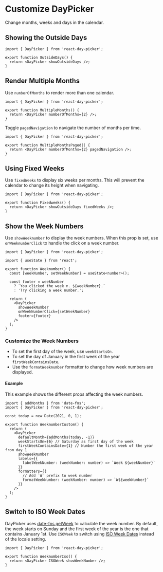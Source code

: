 # Customize DayPicker

Change months, weeks and days in the calendar.

## Showing the Outside Days

```tsx example fileName="OutsideDays.tsx" showLineNumbers copy
import { DayPicker } from 'react-day-picker';

export function OutsideDays() {
  return <DayPicker showOutsideDays />;
}
```

<OutsideDays />

## Render Multiple Months

Use `numberOfMonths` to render more than one calendar.

```tsx example fileName="MultipleMonths.tsx"  showLineNumbers copy
import { DayPicker } from 'react-day-picker';

export function MultipleMonths() {
  return <DayPicker numberOfMonths={2} />;
}
```

<MultipleMonths />

Toggle `pagedNavigation` to navigate the number of months per time.

```tsx example fileName="MultipleMonthsPaged.tsx" showLineNumbers copy
import { DayPicker } from 'react-day-picker';

export function MultipleMonthsPaged() {
  return <DayPicker numberOfMonths={2} pagedNavigation />;
}
```

<MultipleMonthsPaged />

## Using Fixed Weeks

Use `fixedWeeks` to display six weeks per months. This will prevent the calendar
to change its height when navigating.

```tsx example fileName="Fixedweeks.tsx" showLineNumbers copy
import { DayPicker } from 'react-day-picker';

export function Fixedweeks() {
  return <DayPicker showOutsideDays fixedWeeks />;
}
```

<Fixedweeks />

## Show the Week Numbers

Use `showWeeknumber` to display the week numbers. When this prop is set, use
`onWeeknumberClick` to handle the click on a week number.

```tsx example fileName="Weeknumber.tsx" showLineNumbers copy
import { DayPicker } from 'react-day-picker';

import { useState } from 'react';

export function Weeknumber() {
  const [weekNumber, setWeekNumber] = useState<number>();

  const footer = weekNumber
    ? `You clicked the week n. ${weekNumber}.`
    : 'Try clicking a week number.';

  return (
    <DayPicker
      showWeekNumber
      onWeekNumberClick={setWeekNumber}
      footer={footer}
    />
  );
}
```

<Weeknumber />

### Customize the Week Numbers

- To set the first day of the week, use `weekStartsOn`.
- To set the day of January in the first week of the year
  `firstWeekContainsDate`.
- Use the `formatWeeknumber` formatter to change how week numbers are displayed.

#### Example

This example shows the different props affecting the week numbers.

```tsx example fileName="WeeknumberCustom.tsx"
import { addMonths } from 'date-fns';
import { DayPicker } from 'react-day-picker';

const today = new Date(2021, 0, 1);

export function WeeknumberCustom() {
  return (
    <DayPicker
      defaultMonth={addMonths(today, -1)}
      weekStartsOn={6} // Saturday as first day of the week
      firstWeekContainsDate={1} // Number the first week of the year from day 1
      showWeekNumber
      labels={{
        labelWeekNumber: (weekNumber: number) => `Week ${weekNumber}`
      }}
      formatters={{
        // Add `W` prefix to week number
        formatWeekNumber: (weekNumber: number) => `W${weekNumber}`
      }}
    />
  );
}
```

<WeeknumberCustom />

## Switch to ISO Week Dates

DayPicker uses [date-fns getWeek](https://date-fns.org/docs/getWeek) to
calculate the week number. By default, the week starts on Sunday and the first
week of the year is the one that contains January 1st. Use `ISOWeek` to switch
using [ISO Week Dates](https://en.wikipedia.org/wiki/ISO_week_date) instead of
the locale setting.

```tsx example fileName="WeeknumberIso.tsx" showLineNumbers copy
import { DayPicker } from 'react-day-picker';

export function WeeknumberIso() {
  return <DayPicker ISOWeek showWeekNumber />;
}
```

<WeeknumberIso />
